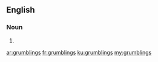 ==English==

===Noun===
{{head|en}}

# {{plural of|grumbling}}

[[ar:grumblings]]
[[fr:grumblings]]
[[ku:grumblings]]
[[my:grumblings]]